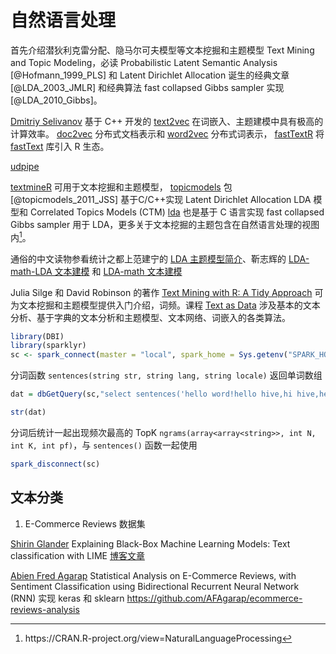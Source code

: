 # 自然语言处理 {#chap-natural-language-processing}

首先介绍潜狄利克雷分配、隐马尔可夫模型等文本挖掘和主题模型 Text Mining and Topic Modeling，必读 Probabilistic Latent Semantic Analysis [@Hofmann_1999_PLS] 和 Latent Dirichlet Allocation 诞生的经典文章[@LDA_2003_JMLR] 和经典算法 fast collapsed Gibbs sampler 实现[@LDA_2010_Gibbs]。

[Dmitriy Selivanov](https://dsnotes.com/) 基于 C++ 开发的 [text2vec](https://github.com/dselivanov/text2vec) 在词嵌入、主题建模中具有极高的计算效率。 [doc2vec](https://github.com/bnosac/doc2vec) 分布式文档表示和 [word2vec](https://github.com/bnosac/word2vec) 分布式词表示， [fastTextR](https://github.com/FlorianSchwendinger/fastTextR) 将 [fastText](https://github.com/facebookresearch/fastText) 库引入 R 生态。

[udpipe](https://github.com/bnosac/udpipe)

[textmineR](https://github.com/TommyJones/textmineR) 可用于文本挖掘和主题模型，
[topicmodels](https://cran.r-project.org/web/packages/topicmodels/index.html) 包 [@topicmodels_2011_JSS] 基于C/C++实现 Latent Dirichlet Allocation LDA 模型和 Correlated Topics Models (CTM)  [lda](https://cran.r-project.org/web/packages/lda/) 也是基于 C 语言实现 fast collapsed Gibbs sampler 用于 LDA，更多关于文本挖掘的主题包含在自然语言处理的视图内[^nlp-task-view]。

通俗的中文读物参看统计之都上范建宁的 [LDA 主题模型简介](https://cosx.org/2010/10/lda-topic-model)、靳志辉的 [LDA-math-LDA 文本建模](https://cosx.org/2013/03/lda-math-lda-text-modeling/) 和 [LDA-math 文本建模](https://cosx.org/2013/03/lda-math-text-modeling/)

Julia Silge 和 David Robinson 的著作 [Text Mining with R: A Tidy Approach](https://www.tidytextmining.com/) 可为文本挖掘和主题模型提供入门介绍，词频。课程 [Text as Data](https://github.com/cbail/textasdata) 涉及基本的文本分析、基于字典的文本分析和主题模型、文本网络、词嵌入的各类算法。

[^nlp-task-view]: https://CRAN.R-project.org/view=NaturalLanguageProcessing


```r
library(DBI)
library(sparklyr)
sc <- spark_connect(master = "local", spark_home = Sys.getenv("SPARK_HOME"))
```

分词函数 `sentences(string str, string lang, string locale)` 返回单词数组

```r
dat = dbGetQuery(sc,"select sentences('hello word!hello hive,hi hive,hello hive') as word")
```

```r
str(dat)
```

分词后统计一起出现频次最高的 TopK `ngrams(array<array<string>>, int N, int K, int pf)`，与 `sentences()` 函数一起使用

```r
spark_disconnect(sc)
```


## 文本分类 {#sec-text-classification}

1. E-Commerce Reviews 数据集

[Shirin Glander](https://shirinsplayground.netlify.com/) Explaining Black-Box Machine Learning Models: Text classification with LIME [博客文章](https://shirinsplayground.netlify.com/2018/07/explaining_ml_models_code_text_lime/)

[Abien Fred Agarap](https://afagarap.me/) Statistical Analysis on E-Commerce Reviews, with Sentiment Classification using Bidirectional Recurrent Neural Network (RNN) 实现 keras 和 sklearn <https://github.com/AFAgarap/ecommerce-reviews-analysis>

